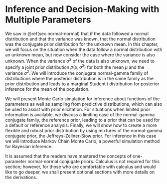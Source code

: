 # Inference and Decision-Making with Multiple Parameters

We saw in \@ref(sec:normal-normal) that if the data followed a normal distribution and that the variance was known, that the normal distribution was the conjugate prior distribution for the unknown  mean. In this chapter, we will focus on the situation when the data follow a normal distribution with an unknown mean, but now consider the case where the variance is also unknown.  When the variance $\sigma^2$ of the data is also unknown, we need to specify a joint prior distribution $p(\mu, \sigma^2)$ for both the mean $\mu$ and the variance $\sigma^2$. We will introduce the conjugate normal-gamma family of distributions where the posterior distribution is in the same family as the prior distribution and leads to a marginal Student t distribution for posterior inference for the mean of the population.

We will present Monte Carlo simulation for inference about functions of the parameters as well as sampling from predictive distributions, which can also be used to assist with prior elicitation. For situations when limited prior information is available, we discuss a limiting case of the normal-gamma conjugate family, the reference prior, leading to a prior that can be used for a default or reference analysis.  Finally, we will show how to create a more flexible and robust prior distribution by using  mixtures of the normal-gamma conjugate prior, the Jeffreys-Zellner-Siow prior. For inference in this case we will introduce Markov Chain Monte Carlo, a powerful simulation method for Bayesian inference.


It is assumed that the readers have mastered the concepts of one-parameter normal-normal conjugate priors. Calculus is not required for this section; however, for those who are comfortable with calculus and would like to go deeper, we shall present optional sections with more details on the derivations.
